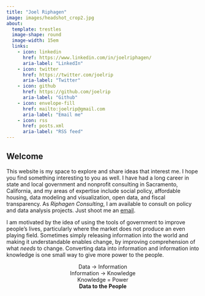 ```yaml
---
title: "Joel Riphagen"
image: images/headshot_crop2.jpg
about:
  template: trestles
  image-shape: round
  image-width: 15em
  links: 
    - icon: linkedin
      href: https://www.linkedin.com/in/joelriphagen/
      aria-label: "LinkedIn"
    - icon: twitter
      href: https://twitter.com/joelrip
      aria-label: "Twitter"
    - icon: github
      href: https://github.com/joelrip
      aria-label: "Github"
    - icon: envelope-fill
      href: mailto:joelrip@gmail.com
      aria-label: "Email me"
    - icon: rss
      href: posts.xml
      aria-label: "RSS feed"
---
```


## Welcome

This website is my space to explore and share ideas that interest me. I hope you find something interesting to you as well. I have had a long career in state and local government and nonprofit consulting in Sacramento, California, and my areas of expertise include social policy, affordable housing, data modeling and visualization, open data, and fiscal transparency. As _Riphagen Consulting_, I am available to consult on policy and data analysis projects. Just shoot me an [email](mailto:joelrip@gmail.com).

I am motivated by the idea of using the tools of government to improve people's lives, particularly where the market does not produce an even playing field. Sometimes simply releasing information into the world and making it understandable enables change, by improving comprehension of what _needs_ to change. Converting data into information and information into knowledge is one small way to give more power to the people.

<center>
Data -> Information
<br>Information -> Knowledge
<br>Knowledge = Power
<br>__Data to the People__
</center>

